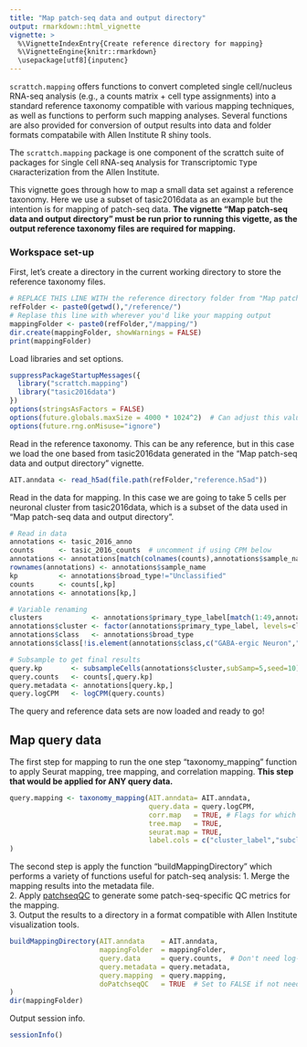 ```yaml
---
title: "Map patch-seq data and output directory"
output: rmarkdown::html_vignette
vignette: >
  %\VignetteIndexEntry{Create reference directory for mapping}
  %\VignetteEngine{knitr::rmarkdown}
  \usepackage[utf8]{inputenc} 
---
```

  
`scrattch.mapping` offers functions to convert completed single cell/nucleus RNA-seq analysis (e.g., a counts matrix + cell type assignments) into a standard reference taxonomy compatible with various mapping techniques, as well as functions to perform such mapping analyses.  Several functions are also provided for conversion of output results into data and folder formats compatabile with Allen Institute R shiny tools.  
  
The `scrattch.mapping` package is one component of the scrattch suite of packages for `S`ingle `C`ell `R`NA-seq `A`nalysis for `T`ranscriptomic `T`ype `CH`aracterization from the Allen Institute.  
  
This vignette goes through how to map a small data set against a reference taxonomy. Here we use a subset of tasic2016data as an example but the intention is for mapping of patch-seq data. **The vignette "Map patch-seq data and output directory" must be run prior to running this vigette, as the output reference taxonomy files are required for mapping.**
  
  
### Workspace set-up  
  
First, let's create a directory in the current working directory to store the reference taxonomy files.  
  
```r
# REPLACE THIS LINE WITH the reference directory folder from "Map patch-seq data and output directory"
refFolder <- paste0(getwd(),"/reference/")  
# Replase this line with wherever you'd like your mapping output
mappingFolder <- paste0(refFolder,"/mapping/")
dir.create(mappingFolder, showWarnings = FALSE)
print(mappingFolder)
```

  
Load libraries and set options.  
  
```r
suppressPackageStartupMessages({
  library("scrattch.mapping")
  library("tasic2016data")
})
options(stringsAsFactors = FALSE)
options(future.globals.maxSize = 4000 * 1024^2)  # Can adjust this value if needed, depending on number of cells
options(future.rng.onMisuse="ignore")
```
  
  
Read in the reference taxonomy.  This can be any reference, but in this case we load the one based from tasic2016data generated in the "Map patch-seq data and output directory" vignette.  
  
```r
AIT.anndata <- read_h5ad(file.path(refFolder,"reference.h5ad"))
```
  
  
Read in the data for mapping.  In this case we are going to take 5 cells per neuronal cluster from tasic2016data, which is a subset of the data used in "Map patch-seq data and output directory".
  
```r
# Read in data
annotations <- tasic_2016_anno
counts      <- tasic_2016_counts  # uncomment if using CPM below
annotations <- annotations[match(colnames(counts),annotations$sample_name),]  # Put them in the correct order
rownames(annotations) <- annotations$sample_name  
kp          <- annotations$broad_type!="Unclassified"
counts      <- counts[,kp]
annotations <- annotations[kp,]

# Variable renaming
clusters            <- annotations$primary_type_label[match(1:49,annotations$primary_type_id)]
annotations$cluster <- factor(annotations$primary_type_label, levels=clusters)
annotations$class   <- annotations$broad_type
annotations$class[!is.element(annotations$class,c("GABA-ergic Neuron","Glutamatergic Neuron"))] = "Non-neuronal"

# Subsample to get final results
query.kp       <- subsampleCells(annotations$cluster,subSamp=5,seed=10)&(annotations$class!="Non-neuronal")
query.counts   <- counts[,query.kp]
query.metadata <- annotations[query.kp,]
query.logCPM   <- logCPM(query.counts)
```
  
The query and reference data sets are now loaded and ready to go!  
  
  
## Map query data 
  
The first step for mapping to run the one step "taxonomy_mapping" function to apply Seurat mapping, tree mapping, and correlation mapping.  **This step that would be applied for ANY query data.**  
  
```r
query.mapping <- taxonomy_mapping(AIT.anndata= AIT.anndata,
                                  query.data = query.logCPM, 
                                  corr.map   = TRUE, # Flags for which mapping algorithms to run
                                  tree.map   = TRUE, 
                                  seurat.map = TRUE, 
                                  label.cols = c("cluster_label","subclass_label", "class_label") # Columns to map against
)
```
  
  
The second step is apply the function "buildMappingDirectory" which performs a variety of functions useful for patch-seq analysis:
1. Merge the mapping results into the metadata file.  
2. Apply [patchseqQC](https://github.com/PavlidisLab/patchSeqQC/) to generate some patch-seq-specific QC metrics for the mapping.  
3. Output the results to a directory in a format compatible with Allen Institute visualization tools.  
  
```r
buildMappingDirectory(AIT.anndata    = AIT.anndata, 
                      mappingFolder  = mappingFolder,
                      query.data     = query.counts,  # Don't need log-normalized data here
                      query.metadata = query.metadata,
                      query.mapping  = query.mapping,
                      doPatchseqQC   = TRUE  # Set to FALSE if not needed or if writePatchseqQCmarkers was not applied in reference generation
)
dir(mappingFolder)
```

  
Output session info.  
  
```r
sessionInfo()
```

